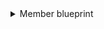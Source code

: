 <details>
<summary>Member blueprint</summary>

```json showLineNumbers
  {
    "identifier": "gitlabGroupMember",
    "title": "Member",
    "icon": "GitLab",
    "schema": {
      "properties": {
        "state": {
          "title": "State",
          "type": "string",
          "icon": "GitLab",
          "description": "The current state of the GitLab member (e.g., active)."
        },
        "locked": {
          "type": "string",
          "title": "Locked",
          "icon": "GitLab",
          "description": "Indicates if the GitLab member is locked."
        },
        "link": {
          "icon": "Link",
          "type": "string",
          "title": "Link",
          "format": "url",
          "description": "URL link to the GitLab member."
        },
        "email": {
          "type": "string",
          "title": "Email",
          "description": "GitLab primary email address.",
          "icon": "User",
          "format": "user"
        }
      },
      "required": []
    },
    "mirrorProperties": {},
    "calculationProperties": {},
    "aggregationProperties": {},
    "relations": {}
  }
```
</details>